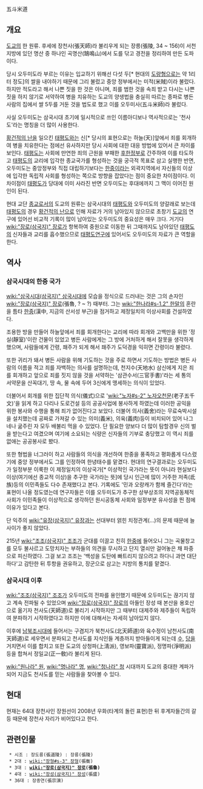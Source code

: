 五斗米道

== 개요 ==
[[도교]]의 한 원류. 후세에 장천사(張天師)라 불리우게 되는 장릉(張陵, 34 ~ 156)이 서천 지방에 있던 명산 중 하나인 곡명산(鵠鳴山)에서 도를 닦고 경전을 정리하여 만든 도파이다.

당시 오두미도라 부르는 이유는 입교하기 위해선 다섯 두[* 현대의 [[도량형]]으로는 약 1리터 정도]의 쌀을 내야하기 때문에 그리 불렀고 중앙 정부에서는 미적(米賊)이라 불렀다. 하지만 적도라고 해서 나쁜 짓을 한 것은 아니며, 죄를 범한 것을 속죄 받고 다시는 나쁜 짓을 하지 않기로 서약하여 병을 치유하는 도교의 양생법을 충실히 따르는 종파로 병든 사람의 집에서 쌀 5두를 거둔 것을 법도로 했고 이를 오두미사(五斗米師)라 불렀다.

사실 오두미도는 삼국시대 초기에 일시적으로 쓰인 이름아디보나 역사적으로는 '천사도'라는 명칭을 더 많이 사용한다.

[[황건적의 난]]을 일으킨 [[태평도]]와는 신[* 당시의 표현으로는 하늘(天)]앞에서 죄를 회개하여 병을 치유한다는 점에선 유사하지만 당시 사회에 대한 대응 방법에 있어서 큰 차이를 보인다. [[태평도]]는 사회에 만연한 죄의 근원을 부패한 [[후한]]정부로 간주하여 이를 타도하고 [[태평도]]의 교리에 입각한 종교국가를 형성하는 것을 궁극적 목표로 삼고 실행한 반면, 오두미도는 중앙정부와 직접 대립하기보다는 [[한중]]이라는 외곽지역에서 자신들의 이상에 입각한 독립적 사회를 형성하는 쪽으로 방향을 잡았다는 점이 중요한 차이점이다. 이 차이점이 [[태평도]]가 당대에 이미 사라진 반면 오두미도는 후대에까지 그 맥이 이어진 원인이 된다.

현대 교단 [[종교]]로서의 도교의 원류는 삼국시대의 [[태평도]]와 오두미도의 양갈래로 보는데 [[태평도]]의 경우 [[황건적의 난]]으로 인해 자료가 거의 남아있지 않으므로 초창기 [[도교]]의 연구에 있어선 비교적 기록이 많이 남아있는 오두미도의 중요성은 매우 크다. 거기다 [[wiki:"장로(삼국지)" 장로]]가 항복하여 중원으로 이동한 뒤 그때까지도 남아있던 [[태평도]]의 신자들과 교리를 흡수했으므로 [[태평도]]연구에 있어서도 오두미도의 자료가 큰 역할을 한다.


== 역사 ==
=== 삼국시대의 한중 국가 ===
[[wiki:"삼국시대(삼국지)" 삼국시대]]에 모습을 정식으로 드러내는 것은 그의 손자인 [[wiki:"장로(삼국지)" 장로]](張魯, ? ~ ?) 때부터. 그는 [[wiki:"한나라#s-1.2" 한]]말의 혼란을 틈타 [[한중]](漢中, 지금의 산서성 부근)을 점거하고 제정일치의 이상사회를 건설하였다.

조용한 방을 만들어 하늘앞에서 죄를 회개한다는 교리에 따라 회개와 고백만을 위한 '정실(靜室)'이란 건물이 있었고 병든 사람에게는 그 방에 거처하게 해서 잘못을 생각하게 했으며, 사람들에게 간령, 좨주가 되게 해서 좨주가 도덕경을 익히면 간령이라 불렸다.

또한 귀리가 돼서 병든 사람을 위해 기도하는 것을 주로 하면서 기도하는 방법은 병든 사람의 이름을 적고 죄를 자백하는 의사를 설명하는데, 천지수(天地水) 삼신에게 지은 죄를 회개하고 앞으로 죄를 짓지 않을 것을 서약하는 '삼관수서(三官手書)'라는 세 통의 서약문을 산꼭대기, 땅 속, 물 속에 두어 3신에게 맹세하는 의식이 있었다.

더불어서 회개를 위한 집단적 의식(儀式)으로 '[[wiki:"노자#s-2" 노자]]오천문(老子五千文)'을 읽게 하고 다리나 도로건설 등의 공공사업에 봉사하게 하였는데 이러한 공익을 위한 봉사와 수행을 통해 죄가 없어진다고 보았다. 더불어 의사(義舍)라는 무료숙박시설을 설치했는데 공짜로 가져갈 수 있는 의미(義米), 의육(義肉)등이 비치되어 있어 나그네나 굶주린 자 모두 배불리 먹을 수 있었다. 단 필요한 양보다 더 많이 탐할경우 신의 벌을 받는다고 여겼으며 여기에 소요되는 식량은 신자들의 기부로 충당했고 이 역시 죄를 없애는 공공봉사로 봤다.

또한 형법을 너그러이 하고 사람들의 의식을 개선하여 한중을 풍족하고 평화롭게 다스렸기에 중앙 정부에서도 그를 인정하여 한녕태수를 맡겼다. 현대의 연구결과로는 오두미도가 일정부분 이룩한 이 제정일치의 이상국가[* 이상적인 국가라는 뜻이 아니라 현실보다 이상(여기에선 종교적 이상)을 추구한 국가라는 뜻]에 당시 인근에 많이 거주한 저족(氐族)등의 이민족들도 다수 존재했다고 본다. 기록에도 '민과 오랑캐가 함께 즐긴다'라는 표현이 나올 정도였는데 연구자들은 이를 오두미도가 추구한 상부상조의 지역공동체적 사회가 이민족들이 이상적으로 생각하던 원시공동체 사회와 일정부분 유사성을 띈 점에 이유가 있다고 본다.

단 익주의 [[wiki:"유장(삼국지)" 유장]]과는 선대부터 얽힌 치정관계(…)의 문제 때문에 늘 사이가 좋지 않았다.

215년 [[wiki:"조조(삼국지)" 조조]]가 군대를 이끌고 친히 [[한중]]에 들어오니 그는 곡물창고를 모두 불사르고 도망치자는 부하들의 의견을 무시하고 단지 열쇠만 걸어놓은 채 파중으로 피신하였다. 그걸 보고 조조는 '백성을 도탄에 빠트리지 않으려고 하다니 과연 대단하다'고 감탄한 뒤 투항을 권유하고, 장군으로 삼고는 지방의 통치를 맡겼다. 

=== 삼국시대 이후 ===
[[wiki:"조조(삼국지)" 조조]]가 오두미도의 전파를 용인했기 때문에 오두미도는 끊기지 않고 계속 전파될 수 있었으며 [[wiki:"장로(삼국지)" 장로]]의 아들인 장성 때 본산을 용호산으로 옮기자 천사도(天師道)로 불리기 시작하지만 그 때부터 대제주와 제주들이 독립하여 분파하기 시작하였다고 하지만 이에 대해서는 자세히 남아있지 않다.

이후에 [[남북조시대]]에 들어서는 구겸지가 북천사도(北天師道)와 육수정이 남천사도(南天師道)로 세우면서 분파되고 천사도를 지식인들 계층까지 받아들이게 되는데 [[수]], [[당]]을 거치면서 이를 합치고 또한 도교의 상청파(上淸派), 영보파(靈寶派), 정명파(淨明派) 등을 합쳐서 정일교(正一敎)라 불리게 된다.

[[wiki:"원나라" 원]], [[wiki:"명나라" 명]], [[wiki:"청나라" 청]] 시대까지 도교의 중대한 계파가 되어 지금도 천사도를 믿는 사람들을 찾아볼 수 있다.

== 현대 ==
현재는 64대 장천사인 장원선이 2008년 우화(타계의 돌린 표현)한 뒤 후계자들간의 갈등 때문에 장천사 자리가 비어있다고 한다.

== 관련인물 ==
  * 시조 : 장도릉(張道陵) : 장릉(張陵)
  * 2대 : [[wiki:"장형#s-3" 장형]](張衡)
  * 3대 : '''[[wiki:"장로(삼국지)" 장로]](張魯)'''
  * 4대 : [[wiki:"장성(삼국지)" 장성]](張盛)
  * 36대 : 장종연(張宗演)
